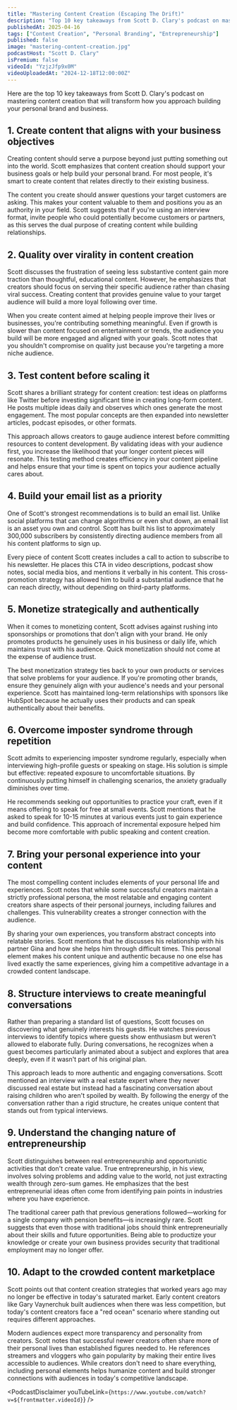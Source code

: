 ```yaml
---
title: "Mastering Content Creation (Escaping The Drift)"
description: "Top 10 key takeaways from Scott D. Clary's podcast on mastering content creation that will transform how you approach building your personal brand and business."
publishedAt: 2025-04-16
tags: ["Content Creation", "Personal Branding", "Entrepreneurship"]
published: false
image: "mastering-content-creation.jpg"
podcastHost: "Scott D. Clary"
isPremium: false
videoId: "YzjzJfp9x0M"
videoUploadedAt: "2024-12-18T12:00:00Z"
---
```



<PodcastSummaryPageLayout frontmatter={frontmatter}>

Here are the top 10 key takeaways from Scott D. Clary's podcast on mastering content creation that will transform how you approach building your personal brand and business.

## 1. Create content that aligns with your business objectives

Creating content should serve a purpose beyond just putting something out into the world. Scott emphasizes that content creation should support your business goals or help build your personal brand. For most people, it's smart to create content that relates directly to their existing business.

The content you create should answer questions your target customers are asking. This makes your content valuable to them and positions you as an authority in your field. Scott suggests that if you're using an interview format, invite people who could potentially become customers or partners, as this serves the dual purpose of creating content while building relationships.

## 2. Quality over virality in content creation

Scott discusses the frustration of seeing less substantive content gain more traction than thoughtful, educational content. However, he emphasizes that creators should focus on serving their specific audience rather than chasing viral success. Creating content that provides genuine value to your target audience will build a more loyal following over time.

When you create content aimed at helping people improve their lives or businesses, you're contributing something meaningful. Even if growth is slower than content focused on entertainment or trends, the audience you build will be more engaged and aligned with your goals. Scott notes that you shouldn't compromise on quality just because you're targeting a more niche audience.

## 3. Test content before scaling it

Scott shares a brilliant strategy for content creation: test ideas on platforms like Twitter before investing significant time in creating long-form content. He posts multiple ideas daily and observes which ones generate the most engagement. The most popular concepts are then expanded into newsletter articles, podcast episodes, or other formats.

This approach allows creators to gauge audience interest before committing resources to content development. By validating ideas with your audience first, you increase the likelihood that your longer content pieces will resonate. This testing method creates efficiency in your content pipeline and helps ensure that your time is spent on topics your audience actually cares about.

## 4. Build your email list as a priority

One of Scott's strongest recommendations is to build an email list. Unlike social platforms that can change algorithms or even shut down, an email list is an asset you own and control. Scott has built his list to approximately 300,000 subscribers by consistently directing audience members from all his content platforms to sign up.

Every piece of content Scott creates includes a call to action to subscribe to his newsletter. He places this CTA in video descriptions, podcast show notes, social media bios, and mentions it verbally in his content. This cross-promotion strategy has allowed him to build a substantial audience that he can reach directly, without depending on third-party platforms.

## 5. Monetize strategically and authentically

When it comes to monetizing content, Scott advises against rushing into sponsorships or promotions that don't align with your brand. He only promotes products he genuinely uses in his business or daily life, which maintains trust with his audience. Quick monetization should not come at the expense of audience trust.

The best monetization strategy ties back to your own products or services that solve problems for your audience. If you're promoting other brands, ensure they genuinely align with your audience's needs and your personal experience. Scott has maintained long-term relationships with sponsors like HubSpot because he actually uses their products and can speak authentically about their benefits.

## 6. Overcome imposter syndrome through repetition

Scott admits to experiencing imposter syndrome regularly, especially when interviewing high-profile guests or speaking on stage. His solution is simple but effective: repeated exposure to uncomfortable situations. By continuously putting himself in challenging scenarios, the anxiety gradually diminishes over time.

He recommends seeking out opportunities to practice your craft, even if it means offering to speak for free at small events. Scott mentions that he asked to speak for 10-15 minutes at various events just to gain experience and build confidence. This approach of incremental exposure helped him become more comfortable with public speaking and content creation.

## 7. Bring your personal experience into your content

The most compelling content includes elements of your personal life and experiences. Scott notes that while some successful creators maintain a strictly professional persona, the most relatable and engaging content creators share aspects of their personal journeys, including failures and challenges. This vulnerability creates a stronger connection with the audience.

By sharing your own experiences, you transform abstract concepts into relatable stories. Scott mentions that he discusses his relationship with his partner Gina and how she helps him through difficult times. This personal element makes his content unique and authentic because no one else has lived exactly the same experiences, giving him a competitive advantage in a crowded content landscape.

## 8. Structure interviews to create meaningful conversations

Rather than preparing a standard list of questions, Scott focuses on discovering what genuinely interests his guests. He watches previous interviews to identify topics where guests show enthusiasm but weren't allowed to elaborate fully. During conversations, he recognizes when a guest becomes particularly animated about a subject and explores that area deeply, even if it wasn't part of his original plan.

This approach leads to more authentic and engaging conversations. Scott mentioned an interview with a real estate expert where they never discussed real estate but instead had a fascinating conversation about raising children who aren't spoiled by wealth. By following the energy of the conversation rather than a rigid structure, he creates unique content that stands out from typical interviews.

## 9. Understand the changing nature of entrepreneurship

Scott distinguishes between real entrepreneurship and opportunistic activities that don't create value. True entrepreneurship, in his view, involves solving problems and adding value to the world, not just extracting wealth through zero-sum games. He emphasizes that the best entrepreneurial ideas often come from identifying pain points in industries where you have experience.

The traditional career path that previous generations followed—working for a single company with pension benefits—is increasingly rare. Scott suggests that even those with traditional jobs should think entrepreneurially about their skills and future opportunities. Being able to productize your knowledge or create your own business provides security that traditional employment may no longer offer.

## 10. Adapt to the crowded content marketplace

Scott points out that content creation strategies that worked years ago may no longer be effective in today's saturated market. Early content creators like Gary Vaynerchuk built audiences when there was less competition, but today's content creators face a "red ocean" scenario where standing out requires different approaches.

Modern audiences expect more transparency and personality from creators. Scott notes that successful newer creators often share more of their personal lives than established figures needed to. He references streamers and vloggers who gain popularity by making their entire lives accessible to audiences. While creators don't need to share everything, including personal elements helps humanize content and build stronger connections with audiences in today's competitive landscape.

<PodcastDisclaimer
  youTubeLink={`https://www.youtube.com/watch?v=${frontmatter.videoId}`}
/>

</PodcastSummaryPageLayout>
